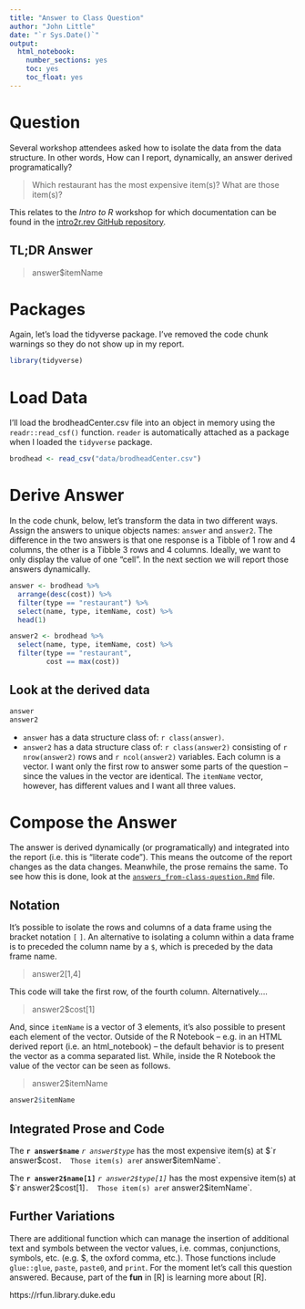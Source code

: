 ```yaml
---
title: "Answer to Class Question"
author: "John Little"
date: "`r Sys.Date()`"
output: 
  html_notebook: 
    number_sections: yes
    toc: yes
    toc_float: yes
---
```


# Question

Several workshop attendees asked how to isolate the data from the data structure.  In other words, How can I report, dynamically, an answer derived programatically? 

> Which restaurant has the most expensive item(s)?  What are those item(s)?

This relates to the *Intro to R* workshop for which documentation can be found in the [intro2r.rev GitHub repository](https://github.com/data-and-visualization/intro2r.rev).

## TL;DR Answer

> answer$itemName

# Packages

Again, let's load the tidyverse package.  I've removed the code chunk warnings so they do not show up in my report.

```r
library(tidyverse)
```

# Load Data

I'll load the brodheadCenter.csv file into an object in memory using the `readr::read_csf()` function.  `reader` is automatically attached as a package when I loaded the `tidyverse` package.

```r
brodhead <- read_csv("data/brodheadCenter.csv")
```

# Derive Answer

In the code chunk, below, let's transform the data in two different ways.  Assign the answers to unique objects names:  `answer` and `answer2`.  The difference in the two answers is that one response is a Tibble of 1 row and 4 columns, the other is a Tibble 3 rows and 4 columns.  Ideally, we want to only display the value of one "cell".  In the next section we will report those answers dynamically.

```r
answer <- brodhead %>% 
  arrange(desc(cost)) %>% 
  filter(type == "restaurant") %>% 
  select(name, type, itemName, cost) %>% 
  head(1) 

answer2 <- brodhead %>% 
  select(name, type, itemName, cost) %>% 
  filter(type == "restaurant",
         cost == max(cost)) 
```

##  Look at the derived data 

```r
answer
answer2
```

- `answer` has a data structure class of: `r class(answer)`.  
- `answer2` has a data structure class of: `r class(answer2)` consisting of `r nrow(answer2)` rows and `r ncol(answer2)` variables.  Each column is a vector.  I want only the first row to answer some parts of the question -- since the values in the vector are identical. The `itemName` vector, however, has different values and I want all three values.

# Compose the Answer 

The answer is derived dynamically (or programatically) and integrated into the report (i.e. this is "literate code").  This means the outcome of the report changes as the data changes.  Meanwhile, the prose remains the same.  To see how this is done, look at the [`answers_from-class-question.Rmd`](https://raw.githubusercontent.com/data-and-visualization/intro2r.rev/master/answer_from-class-question.Rmd) file.


## Notation

It's possible to isolate the rows and columns of a data frame using the bracket notation `[` `]`.  An alternative to isolating a column within a data frame is to preceded the column name by a `$`, which is preceded by the data frame name.

>  answer2[1,4]

This code will take the first row, of the fourth column.  Alternatively....

> answer2$cost[1]

And, since `itemName` is a vector of 3 elements, it's also possible to present each element of the vector.  Outside of the R Notebook -- e.g. in an HTML derived report (i.e. an html_notebook) -- the default behavior is to present the vector as a comma separated list.  While, inside the R Notebook the value of the vector can be seen as follows.

> answer2$itemName

```r
answer2$itemName
```



## Integrated Prose and Code

The **`r answer$name`** *`r answer$type`* has the most expensive item(s) at $`r answer$cost`.  Those item(s) are 
`r answer$itemName`.

The **`r answer2$name[1]`** *`r answer2$type[1]`* has the most expensive item(s) at $`r answer2$cost[1]`.  Those item(s) are 
`r answer2$itemName`.

## Further Variations

There are additional function which can manage the insertion of additional text and symbols between the vector values, i.e. commas, conjunctions, symbols, etc. (e.g. $, the oxford comma, etc.).  Those functions include `glue::glue`, `paste`, `paste0`, and `print`.  For the moment let's call this question answered. Because, part of the **fun** in [R] is learning more about [R].  

https://rfun.library.duke.edu




